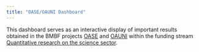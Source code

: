 ```yaml
---
title: "OASE/OAUNI Dashboard"
---
```


This dashboard serves as an interactive display of important results obtained in the BMBF projects [OASE](https://www.wihoforschung.de/wihoforschung/de/bmbf-projektfoerderung/foerderlinien/quantitative-wissenschaftsforschung/oase/oase_node.html) and [OAUNI](https://www.wihoforschung.de/wihoforschung/de/bmbf-projektfoerderung/foerderlinien/quantitative-wissenschaftsforschung/oauni/oauni_node.html) within the funding stream [Quantitative research on the science sector](https://www.wihoforschung.de/wihoforschung/en/bmbf-funding-projects/funding-lines/quantitative-research-on-the-science-sector/quantitative-research-on-the-science-sector_node.html).
